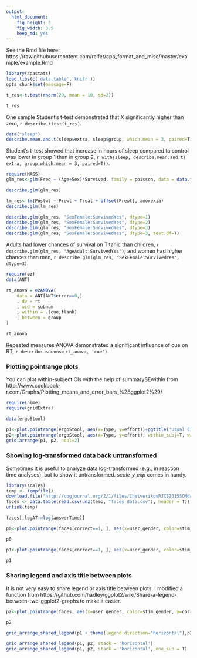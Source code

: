 ```yaml
---
output:
  html_document:
    fig_height: 3
    fig_width: 3.5
    keep_md: yes
---
```


See the Rmd file here: https://raw.githubusercontent.com/ralfer/apa_format_and_misc/master/example/example.Rmd

```r
library(apastats)
load.libs(c('data.table','knitr'))
opts_chunk$set(message=F)
```
```r
t_res<-t.test(rnorm(20, mean = 10, sd=2))

t_res
```

One sample Student's t-test demonstrated that X significantly higher than zero, `r describe.ttest(t_res)`.

```r
data("sleep")
describe.mean.and.t(sleep$extra, sleep$group, which.mean = 3, paired=T)

```

Student's t-test showed that increase in hours of sleep compared to control was lower in group 1 than in group 2, `r with(sleep, describe.mean.and.t( extra, group,which.mean = 3, paired=T))`. 


```r
require(MASS)
glm_res<-glm(Freq ~ (Age+Sex)*Survived, family = poisson, data = data.frame(Titanic))

describe.glm(glm_res)

lm_res<-lm(Postwt ~ Prewt + Treat + offset(Prewt), anorexia)
describe.glm(lm_res)
```

```r
describe.glm(glm_res, "SexFemale:SurvivedYes", dtype=1)
describe.glm(glm_res, "SexFemale:SurvivedYes", dtype=2)
describe.glm(glm_res, "SexFemale:SurvivedYes", dtype=3)
describe.glm(glm_res, "SexFemale:SurvivedYes", dtype=3, test.df=T)
```

Adults had lower chances of survival on Titanic than children, `r describe.glm(glm_res, "AgeAdult:SurvivedYes")`, and women had higher chances than men, `r describe.glm(glm_res, "SexFemale:SurvivedYes", dtype=3)`. 

```r
require(ez)
data(ANT)

rt_anova = ezANOVA(
    data = ANT[ANT$error==0,]
    , dv = rt
    , wid = subnum
    , within = .(cue,flank)
    , between = group
)

rt_anova
```

Repeated measures ANOVA demonstrated a significant influence of cue on RT, `r describe.ezanova(rt_anova, 'cue')`. 

### Plotting pointrange plots

You can plot within-subject CIs with the help of summarySEwithin from http://www.cookbook-r.com/Graphs/Plotting_means_and_error_bars_%28ggplot2%29/

```r
require(nlme)
require(gridExtra)

data(ergoStool)

p1<-plot.pointrange(ergoStool, aes(x=Type, y=effort))+ggtitle('Usual CIs')
p2<-plot.pointrange(ergoStool, aes(x=Type, y=effort), within_subj=T, wid='Subject')+ggtitle('Within-subject CIs')
grid.arrange(p1, p2, ncol=2)
```

### Showing log-transformed data back untransformed

Sometimes it is useful to analyze data log-transformed (e.g., in reaction time analyses), but to show it untransformed. _scale_y_exp_ comes in handy.

```r
library(scales)
temp <- tempfile()
download.file("http://cogjournal.org/2/1/files/ChetverikovRJCS2015SOMdata.zip",temp)
faces <- data.table(read.csv(unz(temp, "faces_data.csv"), header = T))
unlink(temp)

faces[,logAT:=log(answerTime)]

p0<-plot.pointrange(faces[correct==1, ], aes(x=user_gender, color=stim_gender, y=logAT), wid='uid')+ylab('Log RT')

p0

p1<-plot.pointrange(faces[correct==1, ], aes(x=user_gender, color=stim_gender, y=logAT), wid='uid')+scale_y_exp(digits=2)+labs(x="Participant's gender", color="Face Gender", y='Untransformed RT')

p1
```

### Sharing legend and axis title between plots

It is not very easy to share legend or axis title between plots. I modified a function from https://github.com/hadley/ggplot2/wiki/Share-a-legend-between-two-ggplot2-graphs to make it easier. 

```r
p2<-plot.pointrange(faces, aes(x=user_gender, color=stim_gender, y=correct), wid='uid')+labs(x="Participant's gender", color="Face Gender" ,y='Accuracy')

p2
```
```r
grid_arrange_shared_legend(p1 + theme(legend.direction="horizontal"),p2)
```
```r
grid_arrange_shared_legend(p1, p2, stack = 'horizontal')
grid_arrange_shared_legend(p1, p2, stack = 'horizontal', one_sub = T)
```
